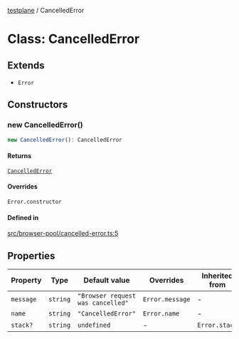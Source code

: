 [testplane](../README.mdx) / CancelledError

# Class: CancelledError

## Extends

- `Error`

## Constructors

### new CancelledError()

```ts
new CancelledError(): CancelledError
```

#### Returns

[`CancelledError`](CancelledError.mdx)

#### Overrides

`Error.constructor`

#### Defined in

[src/browser-pool/cancelled-error.ts:5](https://github.com/gemini-testing/testplane/blob/57d0b182c37e21d8bdf52acbb137a028841767af/src/browser-pool/cancelled-error.ts#L5)

## Properties

| Property | Type | Default value | Overrides | Inherited from | Defined in |
| ------ | ------ | ------ | ------ | ------ | ------ |
| `message` | `string` | `"Browser request was cancelled"` | `Error.message` | - | [src/browser-pool/cancelled-error.ts:3](https://github.com/gemini-testing/testplane/blob/57d0b182c37e21d8bdf52acbb137a028841767af/src/browser-pool/cancelled-error.ts#L3) |
| `name` | `string` | `"CancelledError"` | `Error.name` | - | [src/browser-pool/cancelled-error.ts:2](https://github.com/gemini-testing/testplane/blob/57d0b182c37e21d8bdf52acbb137a028841767af/src/browser-pool/cancelled-error.ts#L2) |
| `stack?` | `string` | `undefined` | - | `Error.stack` | ../node\_modules/typescript/lib/lib.es5.d.ts:1078 |
